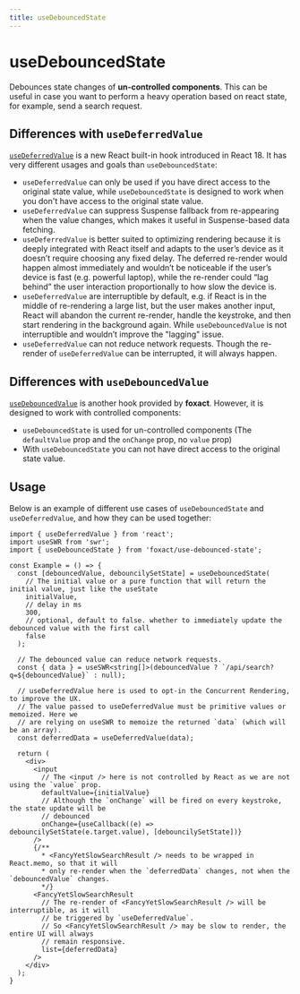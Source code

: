 ```yaml
---
title: useDebouncedState
---
```


# useDebouncedState


<ExportMetaInfo />

Debounces state changes of **un-controlled components**. This can be useful in case you want to perform a heavy operation based on react state, for example, send a search request.

## Differences with `useDeferredValue`

[`useDeferredValue`](https://react.dev/reference/react/useDeferredValue) is a new React built-in hook introduced in React 18. It has very different usages and goals than `useDebouncedState`:

- `useDeferredValue` can only be used if you have direct access to the original state value, while `useDebouncedState` is designed to work when you don't have access to the original state value.
- `useDeferredValue` can suppress Suspense fallback from re-appearing when the value changes, which makes it useful in Suspense-based data fetching.
- `useDeferredValue` is better suited to optimizing rendering because it is deeply integrated with React itself and adapts to the user’s device as it doesn’t require choosing any fixed delay. The deferred re-render would happen almost immediately and wouldn’t be noticeable if the user’s device is fast (e.g. powerful laptop), while the re-render could “lag behind” the user interaction proportionally to how slow the device is.
- `useDeferredValue` are interruptible by default, e.g. if React is in the middle of re-rendering a large list, but the user makes another input, React will abandon the current re-render, handle the keystroke, and then start rendering in the background again. While `useDebouncedValue` is not interruptible and wouldn’t improve the "lagging" issue.
- `useDeferredValue` can not reduce network requests. Though the re-render of `useDeferredValue` can be interrupted, it will always happen.

## Differences with `useDebouncedValue`

[`useDebouncedValue`](/use-debounced-value) is another hook provided by **foxact**. However, it is designed to work with controlled components:

- `useDebouncedState` is used for un-controlled components (The `defaultValue` prop and the `onChange` prop, no `value` prop)
- With `useDebouncedState` you can not have direct access to the original state value.

## Usage

Below is an example of different use cases of `useDebouncedState` and `useDeferredValue`, and how they can be used together:

```tsx copy
import { useDeferredValue } from 'react';
import useSWR from 'swr';
import { useDebouncedState } from 'foxact/use-debounced-state';

const Example = () => {
  const [debouncedValue, debouncilySetState] = useDebouncedState(
    // The initial value or a pure function that will return the initial value, just like the useState
    initialValue,
    // delay in ms
    300,
    // optional, default to false. whether to immediately update the debounced value with the first call
    false
  );

  // The debounced value can reduce network requests.
  const { data } = useSWR<string[]>(debouncedValue ? `/api/search?q=${debouncedValue}` : null);

  // useDeferredValue here is used to opt-in the Concurrent Rendering, to improve the UX.
  // The value passed to useDeferredValue must be primitive values or memoized. Here we
  // are relying on useSWR to memoize the returned `data` (which will be an array).
  const deferredData = useDeferredValue(data);

  return (
    <div>
      <input
        // The <input /> here is not controlled by React as we are not using the `value` prop.
        defaultValue={initialValue}
        // Although the `onChange` will be fired on every keystroke, the state update will be
        // debounced
        onChange={useCallback((e) => debouncilySetState(e.target.value), [debouncilySetState])}
      />
      {/**
        * <FancyYetSlowSearchResult /> needs to be wrapped in React.memo, so that it will
        * only re-render when the `deferredData` changes, not when the `debouncedValue` changes.
        */}
      <FancyYetSlowSearchResult
        // The re-render of <FancyYetSlowSearchResult /> will be interruptible, as it will
        // be triggered by `useDeferredValue`.
        // So <FancyYetSlowSearchResult /> may be slow to render, the entire UI will always
        // remain responsive.
        list={deferredData}
      />
    </div>
  );
}
```
